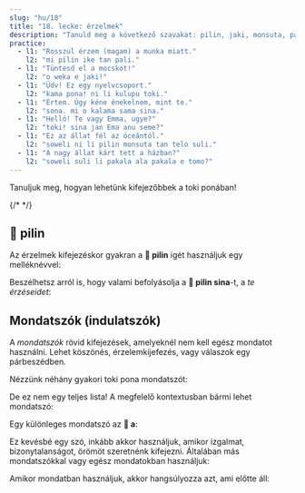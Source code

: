```yaml
---
slug: "hu/18"
title: "18. lecke: érzelmek"
description: "Tanuld meg a következő szavakat: pilin, jaki, monsuta, pakala, a!"
practice:
  - l1: "Rosszul érzem (magam) a munka miatt."
    l2: "mi pilin ike tan pali."
  - l1: "Tüntesd el a mocskot!"
    l2: "o weka e jaki!"
  - l1: "Üdv! Ez egy nyelvcsoport."
    l2: "kama pona! ni li kulupu toki."
  - l1: "Értem. Úgy kéne énekelnem, mint te."
    l2: "sona. mi o kalama sama sina."
  - l1: "Helló! Te vagy Emma, ugye?"
    l2: "toki! sina jan Ema anu seme?"
  - l1: "Ez az állat fél az óceántól."
    l2: "soweli ni li pilin monsuta tan telo suli."
  - l1: "A nagy állat kárt tett a házban?"
    l2: "soweli suli li pakala ala pakala e tomo?"
---
```



Tanuljuk meg, hogyan lehetünk kifejezőbbek a toki ponában!

<List>
  <Word sl="pilin" m="érezni, átélni; szív (belső szerv)" />
  <Word sl="jaki" m="koszos, undorító, rohadt" />
  <Word sl="monsuta" m="ijesztő dolog, félelem" />
  <Word sl="pakala" m="törni, kárt okozni" />
  {/* <Word sl="taso" m="de; csak" />*/}
</List>

## 󱥎 pilin

Az érzelmek kifejezéskor gyakran a **󱥎 pilin** igét használjuk egy melléknévvel:

<List>
  <Word sl="pilin pona" m="jót érezni, jól érzi magát" />
  <Word sl="pilin wawa" m="erőt érezni, erőteljesnek érzi magát" />
  <Sentence sl="mi pilin nasa." m="Furcsán érzem magam." />
  <Sentence sl="sina pilin seme?" m="Hogy érzed magad? Hogy vagy?" />
  <Sentence sl="mi pilin monsuta tan soweli." m="Félek az állatoktól." />
</List>

Beszélhetsz arról is, hogy valami befolyásolja a **󱥎 pilin sina**-t, a *te érzéseidet*:

<List>
  <Sentence sl="sina pona e pilin mi." m="Javítasz az érzéseimen." />
  <Sentence sl="kon li jaki tawa pilin mi." m="Büdös van. (A levegő undorító számomra.)" />
</List>

## Mondatszók (indulatszók)

A *mondatszók* rövid kifejezések, amelyeknél nem kell egész mondatot használni. Lehet köszönés, érzelemkijefezés, vagy válaszok egy párbeszédben.

Nézzünk néhány gyakori toki pona mondatszót:

<List>
  <Word sl="toki!" m="Helló! Beszéljünk!" />
  <Word sl="pona!" m="Jó!" />
  <Word sl="sona." m="Értem." />
  <Word sl="wawa!" m="Elképesztő! Lenyűgöző!" />
  <Word sl="lon." m="Igaz." />
  <Word sl="kama pona!" m="Üdv!" />
</List>

De ez nem egy teljes lista! A megfelelő kontextusban bármi lehet mondatszó:

<List>
  <Word sl="pipi!" m="(Ah!) Egy bogár!" />
</List>

Egy különleges mondatszó az **󱤀 a**:

<List>
  <Word sl="a" m="ah, oh" />
</List>

Ez kevésbé egy szó, inkább akkor használjuk, amikor izgalmat, bizonytalanságot, örömöt szeretnénk kifejezni. Általában más mondatszókkal vagy egész mondatokban használjuk:

<List>
    <Word sl="suwi a!" m="De cuki!" />
    <Word sl="a, ken." m="Ah, lehet." />
    <Word sp="󱤀&zwnj;󱤀&zwnj;󱤀" sl="a a a!" m="Hahaha!" />
</List>

Amikor mondatban használjuk, akkor hangsúlyozza azt, ami előtte áll:

<List>
    <Sentence sl="mi sona ala a e ni!" m="Én <strong>nem</strong> tudom ezt!" />
</List>

<Practice exercises={frontmatter.practice} client:load />

